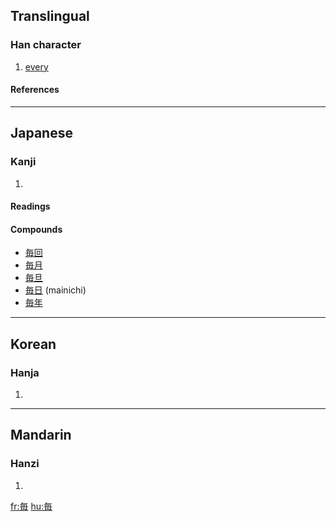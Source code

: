 {{see|每}}

==Translingual==
===Han character===
{{Han char|rn=80|rad=毋|as=02|sn=6|four=|canj=人田十 (OWJ)}}
# [[every]]
====References====
{{Han ref|kx=0589.011|dkj=16724|dj=0981.020|hdz=42381.021|uh=6BCE|ud=27598}}

----
==Japanese==
===Kanji===
{{ja-kanji|grade=|rs=毋02}}
# {{defn|Japanese}} 
====Readings====
{{ja-readings|on=[[まい]] (mai), [[ばい]] (bai)|kun=[[つね]] (tsune)}}

====Compounds====
*[[毎回]]
*[[毎月]]
*[[毎旦]]
*[[毎日]] (mainichi)
*[[毎年]]

----
==Korean==
===Hanja===
{{ko-hanja|hangeul=[[매]]|eumhun=|rv=mae|mr=mae|y=may}}
# {{defn|Korean}}

----
==Mandarin==
===Hanzi===
{{cmn-hanzi|pin=[[měi]] (mei3), [[mèi]] (mei4)|wg=mei<sup>3</sup>, mei<sup>4</sup>}}
# {{defn|Mandarin}}

[[fr:毎]]
[[hu:毎]]